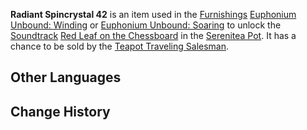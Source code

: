{{Item Infobox
|id           = 141042
|image        = Item Radiant Spincrystal.png
|type         = Adventure Items
|group        = Radiant Spincrystals
|rarity       = 4
|invCategory  = Precious Items
|description  = This wondrous crystal contains a certain rhythm, like something beautiful woven from delicate silk. These items can be found throughout the mainland or from merchants who collect curios. The tune held within this crystal can be revivified in your [[Serenitea Pot]] using either "[[Euphonium Unbound: Winding]]" or "[[Euphonium Unbound: Soaring]]." The tune contained within this [[Radiant Spincrystal]] is "[[Red Leaf on the Chessboard]]."
|source1      = [[Chubby]]
|track        = Red Leaf on the Chessboard
}}
'''Radiant Spincrystal 42''' is an item used in the [[Furnishings]] [[Euphonium Unbound: Winding]] or [[Euphonium Unbound: Soaring]] to unlock the [[Soundtrack]] [[Red Leaf on the Chessboard]] in the [[Serenitea Pot]]. It has a chance to be sold by the [[Teapot Traveling Salesman]].

==Other Languages==
{{Other Languages
|default_hidden = 1
|en      = Radiant Spincrystal 42
|zhs     = 旋曜玉帛・其四十二
|zhs_rm  = Xuán Yào Yùbó - Qí Sìshí'èr
|zht     = 旋曜玉帛・其四十二
|zht_rm  = Xuán Yào Yùbó - Qí Sìshí'èr
|ja      = 旋曜玉帛・42
|ja_rm   = Sen'you Gyokuhaku - Yonjuuni{{Assumed}}
|ko      = 빛나는 결정・42
|ko_rm   = Bitnaneun Gyeoljeong 42
|es      = Girocristal radiante (42)
|fr      = Gyrocristal radiant 42
|ru      = Лучистый кристалл {{tt|42|}}
|th      = Radiant Spincrystal 42
|vi      = Ngọc Thạch Âm Vang 42
|de      = Strahlender Drehkristall XLII
|id      = Radiant Spincrystal 42
|pt      = Cristal Rodopiante Radiante 42
}}

==Change History==
{{Change History|2.6}}